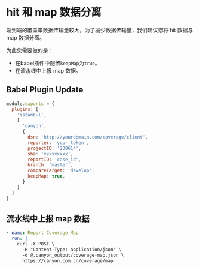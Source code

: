 # hit 和 map 数据分离

端到端的覆盖率数据传输量较大，为了减少数据传输量，我们建议您将 hit 数据与 map 数据分离。

为此您需要做的是：

- 在babel插件中配置`keepMap`为`true`。
- 在流水线中上报 map 数据。


## Babel Plugin Update

```js
module.exports = {
  plugins: [
    'istanbul',
    [
      'canyon',
      {
        dsn: 'http://yourdomain.com/coverage/client',
        reporter: 'your_token',
        projectID: '230614',
        sha: 'xxxxxxxxx',
        reportID: 'case_id',
        branch: 'master',
        compareTarget: 'develop',
        keepMap: true,
      }
    ]
  ]
}
```

## 流水线中上报 map 数据

```yaml
- name: Report Coverage Map
  run: |
    curl -X POST \
      -H "Content-Type: application/json" \
      -d @.canyon_output/coverage-map.json \
      https://canyon.com.cn/coverage/map
```
